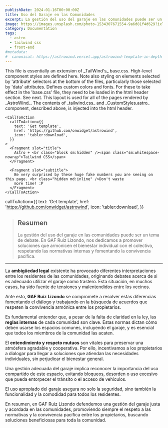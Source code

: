 ```yaml
---
publishDate: 2024-01-16T00:00:00Z
title: Uso del Garaje en las Comunidades
excerpt: La gestión del uso del garaje en las comunidades puede ser un tema de debate. En GAF Ruiz Lizondo, nos dedicamos a promover soluciones que armonicen el bienestar individual con el colectivo, respetando las normativas internas y fomentando la convivencia pacífica.
image: https://images.unsplash.com/photo-1534307671554-9a6d81f4d629?ixlib=rb-4.0.3&ixid=M3wxMjA3fDB8MHxwaG90by1wYWdlfHx8fGVufDB8fHx8fA%3D%3D&auto=format&fit=crop&w=1651&q=80
category: Documentation
tags:
  - astro
  - tailwind css
  - front-end
#metadata:
#  canonical: https://astrowind.vercel.app/astrowind-template-in-depth
---
```



<DListItem dt="assets/styles/tailwind.css">
  This file is essentially an extension of _TailWind's_ base.css. High-level component styles are defined here. Note
  also styling on elements selected by 'attribute' selectors at the bottom of the files, particularly those selected by
  'data' attributes.
</DListItem>
<DListItem dt="components/CustomStyles.astro">
  Defines custom colors and fonts. For these to take effect in the 'base.css' file, they need to be loaded in the html
  header section. See next.
</DListItem>
<DListItem dt="layouts/Layout.astro">
  This layout is used for all of the pages rendered by _AstroWind_. The contents of _tailwind.css_ and
  _CustomStyles.astro_ component, described above, is injected into the html header.
</DListItem>


```astro
<CallToAction
  callToAction={{
    text: 'Get template',
    href: 'https://github.com/onwidget/astrowind',
    icon: 'tabler:download',
  }}
>
  <Fragment slot="title">
    Astro + <br class="block sm:hidden" /><span class="sm:whitespace-nowrap">Tailwind CSS</span>
  </Fragment>

  <Fragment slot="subtitle">
    Be very surprised by these huge fake numbers you are seeing on this page. <br class="hidden md:inline" />Don't waste
    more time! :P
  </Fragment>
</CallToAction>
```

  callToAction={{
    text: 'Get template',
    href: 'https://github.com/onwidget/astrowind',
    icon: 'tabler:download',
  }}

> ## Resumen
> La gestión del uso del garaje en las comunidades puede ser un tema de debate. En GAF Ruiz Lizondo, nos dedicamos a promover soluciones que armonicen el bienestar individual con el colectivo, respetando las normativas internas y fomentando la convivencia pacífica.

---

La **ambigüedad legal** existente ha provocado diferentes interpretaciones entre los residentes de las comunidades, originando debates acerca de si es adecuado utilizar el garaje como trastero. Esta situación, en muchos casos, ha sido fuente de tensiones y malentendidos entre los vecinos.

Ante esto, **GAF Ruiz Lizondo** se compromete a resolver estas diferencias fomentando el diálogo y trabajando en la búsqueda de acuerdos que respeten la convivencia armónica entre los propietarios.

Es fundamental entender que, a pesar de la falta de claridad en la ley, las **reglas internas** de cada comunidad son clave. Estas normas dictan cómo deben usarse los espacios comunes, incluyendo el garaje, y es esencial que todos los miembros de la comunidad las acaten.

El **entendimiento y respeto mutuos** son vitales para preservar una atmósfera agradable y cooperativa. Por ello, incentivamos a los propietarios a dialogar para llegar a soluciones que atiendan las necesidades individuales, sin perjudicar el bienestar general.

Una gestión adecuada del garaje implica reconocer la importancia del uso compartido de este espacio, evitando bloqueos, desorden o uso excesivo que pueda entorpecer el tránsito o el acceso de vehículos.

El uso apropiado del garaje asegura no solo la seguridad, sino también la funcionalidad y la comodidad para todos los residentes.

En resumen, en GAF Ruiz Lizondo defendemos una gestión del garaje justa y acordada en las comunidades, promoviendo siempre el respeto a las normativas y la convivencia pacífica entre los propietarios, buscando soluciones beneficiosas para toda la comunidad.